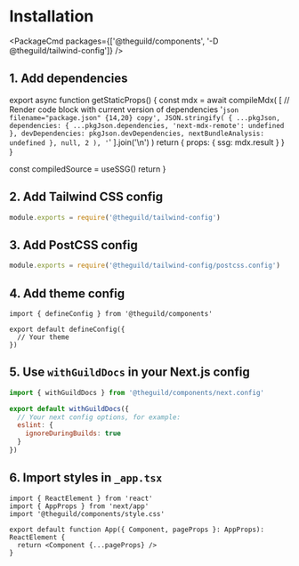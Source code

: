 
# Installation

<PackageCmd packages={['@theguild/components', '-D @theguild/tailwind-config']} />

## 1. Add dependencies

export async function getStaticProps() {
  const mdx = await compileMdx(
    [
      // Render code block with current version of dependencies
      '```json filename="package.json" {14,20} copy',
      JSON.stringify(
        {
          ...pkgJson,
          dependencies: {
            ...pkgJson.dependencies,
            'next-mdx-remote': undefined
          },
          devDependencies: pkgJson.devDependencies,
          nextBundleAnalysis: undefined
        },
        null,
        2
      ),
      '```'
    ].join('\n')
  )
  return {
    props: {
      ssg: mdx.result
    }
  }
}

  const compiledSource = useSSG()
  return <MDXRemote compiledSource={compiledSource} />
}

<Dependencies />

## 2. Add Tailwind CSS config

```js filename="tailwind.config.cjs"
module.exports = require('@theguild/tailwind-config')
```

## 3. Add PostCSS config

```js filename="postcss.config.cjs"
module.exports = require('@theguild/tailwind-config/postcss.config')
```

## 4. Add theme config

```tsx filename="theme.config.tsx"
import { defineConfig } from '@theguild/components'

export default defineConfig({
  // Your theme
})
```

## 5. Use `withGuildDocs` in your Next.js config

```js filename="next.config.mjs" /withGuildDocs/
import { withGuildDocs } from '@theguild/components/next.config'

export default withGuildDocs({
  // Your next config options, for example:
  eslint: {
    ignoreDuringBuilds: true
  }
})
```

## 6. Import styles in `_app.tsx`

```tsx filename="src/pages/_app.tsx" {3}
import { ReactElement } from 'react'
import { AppProps } from 'next/app'
import '@theguild/components/style.css'

export default function App({ Component, pageProps }: AppProps): ReactElement {
  return <Component {...pageProps} />
}
```
